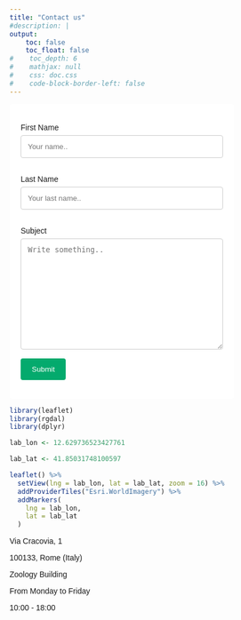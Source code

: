```yaml
---
title: "Contact us"
#description: |
output:
    toc: false
    toc_float: false
#    toc_depth: 6
#    mathjax: null
#    css: doc.css
#    code-block-border-left: false
---
```


<html>
<head>
<meta name="viewport" content="width=device-width, initial-scale=1">
<style>
body {font-family: Arial, Helvetica, sans-serif;}
* {box-sizing: border-box;}

input[type=text], select, textarea {
  width: 100%;
  padding: 12px;
  border: 1px solid #ccc;
  border-radius: 4px;
  box-sizing: border-box;
  margin-top: 6px;
  margin-bottom: 16px;
  resize: vertical;
}

input[type=submit] {
  background-color: #04AA6D;
  color: white;
  padding: 12px 20px;
  border: none;
  border-radius: 4px;
  cursor: pointer;
}

input[type=submit]:hover {
  background-color: #45a049;
}

.container {
  border-radius: 5px;
  background-color: #FFFFFF;
  padding: 20px;
}
</style>
</head>
<body>


<div class="container">
  <form action="/action_page.php">
    <label for="fname">First Name</label>
    <input type="text" id="fname" name="firstname" placeholder="Your name..">

    <label for="lname">Last Name</label>
    <input type="text" id="lname" name="lastname" placeholder="Your last name..">

    <label for="subject">Subject</label>
    <textarea id="subject" name="subject" placeholder="Write something.." style="height:200px"></textarea>

    <input type="submit" value="Submit">
  </form>
</div>

</body>
</html>


```r

library(leaflet)
library(rgdal)
library(dplyr)

lab_lon <- 12.629736523427761

lab_lat <- 41.85031748100597

leaflet() %>%
  setView(lng = lab_lon, lat = lab_lat, zoom = 16) %>%
  addProviderTiles("Esri.WorldImagery") %>%
  addMarkers(
    lng = lab_lon,
    lat = lab_lat
  )

```
::: {.column-margin}
Via Cracovia, 1

100133, Rome (Italy)


Zoology Building

From Monday to Friday

10:00 - 18:00


:::

